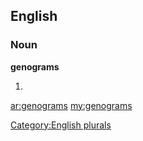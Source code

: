 ==English==

===Noun===
'''genograms'''

# {{plural of|[[genogram]]}}

[[Category:English plurals]]

[[ar:genograms]]
[[my:genograms]]